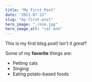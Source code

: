 ```yaml
---
title: "My First Post"
date: "2021-07-23"
slug: "my-first-post"
hero_image: "./one.jpg"
hero_image_alt: "cat one"
---
```


This is my first blog post! Isn't it *great*?

Some of my **favorite** things are:

* Petting cats
* Singing
* Eating potato-based foods
